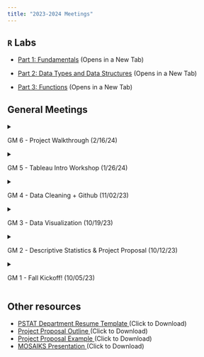 ```yaml
---
title: "2023-2024 Meetings"
---
```


## `R` Labs

- <a href="../Files/R_Labs/L01_Basics/R_l01.qmd" target="_blank">Part 1: Fundamentals</a> (Opens in a New Tab)

- <a href="../Files/R_Labs/L02_DT_DS/R_l02.qmd" target="_blank">Part 2: Data Types and Data Structures</a> (Opens in a New Tab)

- <a href="../Files/R_Labs/L03_Fnts/R_l03.qmd" target="_blank">Part 3: Functions</a> (Opens in a New Tab)

## General Meetings
<details>
  <summary> <p> GM 6 - Project Walkthrough (2/16/24) </p> </summary>
  - Slides: <a href="https://docs.google.com/presentation/d/17gfzBvzmY6f40cJI_AUjDwsbbfTC4fKBrj9xjimyZso/edit?fbclid=IwAR3S0PMQIunypBsMWrYSkCpdaWHGvpaWOmevKin-1NkTuQaiW-5QMJnzbdY#slide=id.g2b9f572305a_0_335" target="_blank">[google slides]</a> (Click to view) 
  - Netlify Example: <a href="https://dscol-walkthrough.netlify.app/?fbclid=IwAR2LUOOLQrXFlyOhq-YVScjzA8FoXchdtdthoYrjxN0NAMCaSfVM3J88NFg" target="_blank">[link]</a> (Click to view)
</details>

<details>
  <summary> <p> GM 5 - Tableau Intro Workshop (1/26/24) </p> </summary>
  - Slides: <a href="../Files/GM_23_24/TableauFile/Tableau_presentation.pptx" target="_blank">[.pdf]</a> (Click to download) 
</details>

<!--- GM #4 --->
<details>
  <summary> <p> GM 4 - Data Cleaning + Github (11/02/23) </p> </summary>
  - Slides: <a href="../Files/GM_23_24/Data Cleaning and Preprocessing.pdf" target="_blank">[.pdf]</a> (Click to download) 
- Data Cleaning Code Demo <a href="../Files/GM_23_24/starwars data cleaning tutorial.R" target="_blank">[.R]</a> (Click to download)

  <!---
  <img src="../Images/2324Workshops/GM1/Photo1.png" style="width: 40%"> <img src="../Images/2324Workshops/GM1/Photo3.png" style="width: 40%">
  --->
</details>

<!--- GM #3 --->
<details>
  <summary> <p> GM 3 - Data Visualization (10/19/23) </p> </summary>
  - Download R  and R Studio <br>
  <img src="../Images/2324Workshops/GM3/download.png" style="width: 80%">
  
  - **Steps to Access the Interactive Demo/Tutorial:**
  
      1) Download the file located at <a href="https://bit.ly/dsc-gm3" target="_blank">https://bit.ly/dsc-gm3</a>
      
      2) Open the file in `RStudio` and follow any prompts to download any necessary packages
      
      3) Click the `Run Document` button: <img src="../Files/GM_22_23/run_doc.png" style="width: 20%">
      
</details>



<!--- GM #2 --->
<details>
  <summary> <p> GM 2 - Descriptive Statistics & Project Proposal (10/12/23) </p> </summary>
  - Slides: <a href="../Images/2324Workshops/GM2/GM2.pdf" target="_blank">[.pdf]</a> (Click to download) <br>
  <a href="https://epm027.github.io/Hidden/Slides/Wk2_Descrip_Stat/descrip_stats.html#/title-slide" target="_blank">Descriptive Statistics</a> (Click to View)
  <br>
</details>

<!--- GM #1 --->
<details>
  <summary> <p> GM 1 - Fall Kickoff! (10/05/23) </p> </summary>
  - Slides: <a href="../Files/GM_23_24/GM1.pdf" target="_blank">[.pdf]</a> (Click to download) <br>

  <!---
  <img src="../Images/2324Workshops/GM1/Photo1.png" style="width: 40%"> <img src="../Images/2324Workshops/GM1/Photo3.png" style="width: 40%">
  --->
</details>

## Other resources

- <a href="../Files/PSTAT_resume_template.docx" target="_blank">PSTAT Department Resume Template </a> (Click to Download)
- <a href="../Files/Project_proposal_outline.pdf" target="_blank">Project Proposal Outline </a> (Click to Download)
- <a href="../Files/Project_proposal_example.pdf" target="_blank">Project Proposal Example </a> (Click to Download)
- <a href="../Files/GM_23_24/UCSB MOSAIKS Presentation.pptx" target="_blank">MOSAIKS Presentation </a> (Click to Download)



<!--- 
<details>
  <summary> <p> GM 2 - Name (10/12/23) </p> </summary>
</details>
--->
